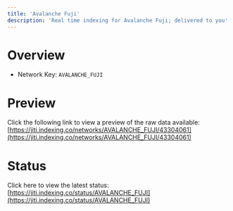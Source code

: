 ```yaml
---
title: 'Avalanche Fuji'
description: 'Real time indexing for Avalanche Fuji; delivered to you'
---
```


# Overview
- Network Key: `AVALANCHE_FUJI`

# Preview
Click the following link to view a preview of the raw data available: [https://jiti.indexing.co/networks/AVALANCHE_FUJI/43304061](https://jiti.indexing.co/networks/AVALANCHE_FUJI/43304061)

# Status
Click here to view the latest status: [https://jiti.indexing.co/status/AVALANCHE_FUJI](https://jiti.indexing.co/status/AVALANCHE_FUJI)
